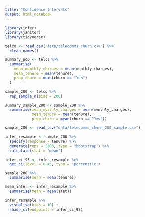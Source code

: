 ```yaml
---
title: "Confidence Intervals"
output: html_notebook
---
```


```r
library(infer)
library(janitor)
library(tidyverse)

telco <- read_csv("data/telecomms_churn.csv") %>% 
  clean_names()

summary_pop <- telco %>%
  summarise(
    mean_monthly_charges = mean(monthly_charges), 
    mean_tenure = mean(tenure),
    prop_churn = mean(churn == "Yes")
  ) 

sample_200 <- telco %>% 
  rep_sample_n(size = 200)

summary_sample_200 <- sample_200 %>% 
  summarise(mean_monthly_charges = mean(monthly_charges),
            mean_tenure = mean(tenure),
            prop_churn = mean(churn == "Yes"))

```

```r
sample_200 <- read_csv("data/telecomms_churn_200_sample.csv")
```

```r
infer_resample <- sample_200 %>% 
  specify(response = tenure) %>% 
  generate(reps = 5000, type = "bootstrap") %>% 
  calculate(stat = "mean")
```

```r
infer_ci_95 <- infer_resample %>% 
  get_ci(level = 0.95, type = "percentile")
```

```r
sample_200 %>% 
  summarise(mean = mean(tenure))
```

```r
mean_infer <- infer_resample %>% 
  summarise(mean = mean(stat))
```



```r
infer_resample %>% 
  visualise(bins = 30) +
  shade_ci(endpoints = infer_ci_95)
```

